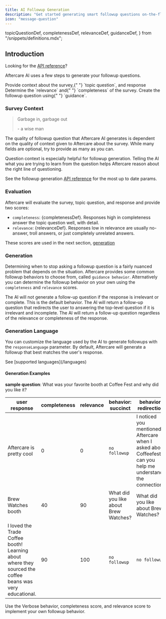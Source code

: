 ```yaml
---
title: AI Followup Generation
description: "Get started generating smart followup questions on-the-fly using AI"
icon: "message-question"
---
```


  topicQuestionDef,
  completenessDef,
  relevanceDef,
  guidanceDef,
} from "/snippets/definitions.mdx";

## Introduction

<Tip>Looking for the [API reference](/api-reference/followups/create)?</Tip>

Aftercare AI uses a few steps to generate your followup questions.

<Steps>
  <Step title="Survey Context">
    Provide context about the survey,{" "}
    <Tooltip tip={topicQuestionDef}>`topic question`</Tooltip>, and response
  </Step>
  <Step title="Evaluate">
    Determine the <Tooltip tip={relevanceDef}>`relevance`</Tooltip> and{" "}
    <Tooltip tip={completenessDef}>`completeness`</Tooltip> of the survey.
  </Step>
  <Step title="Generate">
    Create the followup question using{" "}
    <Tooltip tip={guidanceDef}>`guidance`</Tooltip>.
  </Step>
</Steps>

### Survey Context

> Garbage in, garbage out
>
> \- a wise man

The quality of followup question that Aftercare AI generates is dependent on the quality of context given to Aftercare about the survey.
While many fields are optional, try to provide as many as you can.

<Tip>
  Question context is especially helpful for followup generation. Telling the AI
  what you are trying to learn from the question helps Aftercare reason about
  the right line of questioning.
</Tip>

See the followup generation [API reference](/api-reference/followups/create) for the most up to date params.

### Evaluation

Aftercare will evaluate the survey, topic question, and response and provide two scores:

- `completeness`: {completenessDef}. Responses high in completeness answer the topic question well, with detail.
- `relevance`: {relevanceDef}. Responses low in relevance are usually no-answer, troll answers, or just completely unrelated answers.

These scores are used in the next section, [generation](/followups#generation)

### Generation

Determining when to stop asking a followup question is a fairly nuanced problem that depends on the situation. Aftercare provides some common followup behaviors to choose from, called `guidance behavior`. Alternatively you can determine the followup behavior on your own using the `completeness` and `relevance` scores.

<CardGroup cols={3}>
  <Card title="Succinct (default)" icon="pencil">
    The AI will not generate a follow-up question if the response is irrelevant
    or complete. This is the default behavior.
  </Card>
  <Card title="Redirection" icon="person-walking-arrow-loop-left">
    The AI will return a follow-up question that redirects the user to answering
    the top-level question if it is irrelevant and incomplete.
  </Card>
  <Card title="Verbose" icon="comment-dots">
    The AI will return a follow-up question regardless of the relevance or
    completeness of the response.
  </Card>
</CardGroup>

### Generation Language

You can customize the language used by the AI to generate followups with the `responseLanguage` parameter. By default, Aftercare will generate a followup that best matches the user's response.

<Tip>
  See [supported languages](/languages)
</Tip>


#### Generation Examples

**sample question**: What was your favorite booth at Coffee Fest and why did you like it?

| **user response**                                                                                        | **completeness** | **relevance** | **behavior: succinct**                | **behavior: redirection**                                                                                   | **behavior: verbose**                                                                                       |
| -------------------------------------------------------------------------------------------------------- | ---------------- | ------------- | ------------------------------------- | ----------------------------------------------------------------------------------------------------------- | ----------------------------------------------------------------------------------------------------------- |
| Aftercare is pretty cool                                                                                 | 0                | 0             | `no followup`                         | I noticed you mentioned Aftercare when I asked about Coffeefest, can you help me understand the connection? | I noticed you mentioned Aftercare when I asked about Coffeefest, can you help me understand the connection? |
| Brew Watches booth                                                                                       | 40               | 90            | What did you like about Brew Watches? | What did you like about Brew Watches?                                                                       | What did you like about Brew Watches?                                                                       |
| I loved the Trade Coffee booth! Learning about where they sourced the coffee beans was very educational. | 90               | 100           | `no followup`                         | `no followup`                                                                                               | What specifically did you learn about coffee sourcing at the Trade Coffee booth?                            |

<Tip>
  Use the Verbose behavior, completeness score, and relevance score to implement
  your own followup behavior.
</Tip>
